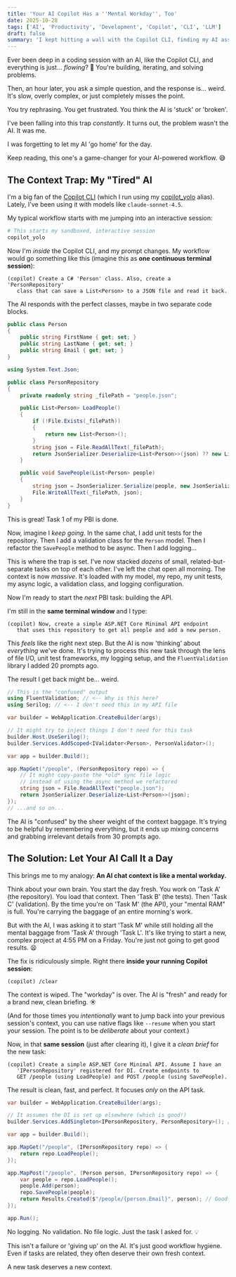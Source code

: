 ```yaml
---
title: 'Your AI Copilot Has a ''Mental Workday'', Too'
date: 2025-10-28
tags: ['AI', 'Productivity', 'Development', 'Copilot', 'CLI', 'LLM']
draft: false
summary: 'I kept hitting a wall with the Copilot CLI, finding my AI assistant getting ''stuck'' or ''slow''. The problem wasn''t the AI... it was my workflow. Here''s why you need to let your AI ''call it a day''.'
---
```


Ever been deep in a coding session with an AI, like the Copilot CLI, and everything is just... *flowing*? 🌊 You're building, iterating, and solving problems.

Then, an hour later, you ask a simple question, and the response is... weird. It's slow, overly complex, or just completely misses the point.

You try rephrasing. You get frustrated. You think the AI is 'stuck' or 'broken'.

I've been falling into this trap *constantly*. It turns out, the problem wasn't the AI. It was me.

I was forgetting to let my AI 'go home' for the day.

Keep reading, this one's a game-changer for your AI-powered workflow. 😅

## The Context Trap: My "Tired" AI

I'm a big fan of the [Copilot CLI](https://github.com/features/copilot/cli) (which I run using my [copilot_yolo](https://gordonbeeming.com/blog/2025-10-03/taming-the-ai-my-paranoid-guide-to-running-copilot-cli-in-a-secure-docker-sandbox) alias). Lately, I've been using it with models like `claude-sonnet-4.5`.

My typical workflow starts with me jumping into an interactive session:

```bash
# This starts my sandboxed, interactive session
copilot_yolo
````

Now I'm *inside* the Copilot CLI, and my prompt changes. My workflow would go something like this (imagine this as **one continuous terminal session**):

```text
(copilot) Create a C# 'Person' class. Also, create a 'PersonRepository' 
   class that can save a List<Person> to a JSON file and read it back.
```

The AI responds with the perfect classes, maybe in two separate code blocks.

```csharp
public class Person
{
    public string FirstName { get; set; }
    public string LastName { get; set; }
    public string Email { get; set; }
}
```

```csharp
using System.Text.Json;

public class PersonRepository
{
    private readonly string _filePath = "people.json";

    public List<Person> LoadPeople()
    {
        if (!File.Exists(_filePath))
        {
            return new List<Person>();
        }
        string json = File.ReadAllText(_filePath);
        return JsonSerializer.Deserialize<List<Person>>(json) ?? new List<Person>();
    }

    public void SavePeople(List<Person> people)
    {
        string json = JsonSerializer.Serialize(people, new JsonSerializerOptions { WriteIndented = true });
        File.WriteAllText(_filePath, json);
    }
}
```

This is great\! Task 1 of my PBI is done.

Now, imagine I *keep going*. In the same chat, I add unit tests for the repository. Then I add a validation class for the `Person` model. Then I refactor the `SavePeople` method to be async. Then I add logging...

This is where the trap is set. I've now stacked *dozens* of small, related-but-separate tasks on top of each other. I've left the chat open all morning. The context is now *massive*. It's loaded with my model, my repo, my unit tests, my async logic, a validation class, and logging configuration.

Now I'm ready to start the *next* PBI task: building the API.

I'm still in the **same terminal window** and I type:

```text
(copilot) Now, create a simple ASP.NET Core Minimal API endpoint 
   that uses this repository to get all people and add a new person.
```

This *feels* like the right next step. But the AI is now 'thinking' about *everything* we've done. It's trying to process this new task through the lens of file I/O, unit test frameworks, my logging setup, and the `FluentValidation` library I added 20 prompts ago.

The result I get back might be... weird.

```csharp
// This is the "confused" output
using FluentValidation; // <-- Why is this here?
using Serilog; // <-- I don't need this in my API file

var builder = WebApplication.CreateBuilder(args);

// It might try to inject things I don't need for this task
builder.Host.UseSerilog(); 
builder.Services.AddScoped<IValidator<Person>, PersonValidator>();

var app = builder.Build();

app.MapGet("/people", (PersonRepository repo) => {
    // It might copy-paste the *old* sync file logic 
    // instead of using the async method we refactored
    string json = File.ReadAllText("people.json"); 
    return JsonSerializer.Deserialize<List<Person>>(json); 
});
// ...and so on...
```

The AI is "confused" by the sheer weight of the context baggage. It's trying to be helpful by remembering everything, but it ends up mixing concerns and grabbing irrelevant details from 30 prompts ago.

## The Solution: Let Your AI Call It a Day

This brings me to my analogy: **An AI chat context is like a mental workday.**

Think about your own brain. You start the day fresh. You work on 'Task A' (the repository). You load that context. Then 'Task B' (the tests). Then 'Task C' (validation). By the time you're on 'Task M' (the API), your "mental RAM" is full. You're carrying the baggage of an entire morning's work.

But with the AI, I was asking it to start 'Task M' while still holding all the mental baggage from 'Task A' through 'Task L'. It's like trying to start a new, complex project at 4:55 PM on a Friday. You're just not going to get good results. 😫

The fix is ridiculously simple. Right there **inside your running Copilot session**:

```text
(copilot) /clear
```

The context is wiped. The "workday" is over. The AI is "fresh" and ready for a brand new, clean briefing. ☀️

(And for those times you *intentionally* want to jump back into your previous session's context, you can use native flags like `--resume` when you start your session. The point is to be *deliberate* about your context.)

Now, in that **same session** (just after clearing it), I give it a *clean brief* for the new task:

```text
(copilot) Create a simple ASP.NET Core Minimal API. Assume I have an 
   'IPersonRepository' registered for DI. Create endpoints to 
   GET /people (using LoadPeople) and POST /people (using SavePeople).
```

The result is clean, fast, and perfect. It focuses *only* on the API task.

```csharp
var builder = WebApplication.CreateBuilder(args);

// It assumes the DI is set up elsewhere (which is good!)
builder.Services.AddSingleton<IPersonRepository, PersonRepository>(); // Or whatever

var app = builder.Build();

app.MapGet("/people", (IPersonRepository repo) => {
    return repo.LoadPeople();
});

app.MapPost("/people", (Person person, IPersonRepository repo) => {
    var people = repo.LoadPeople();
    people.Add(person);
    repo.SavePeople(people);
    return Results.Created($"/people/{person.Email}", person); // Good API practice
});

app.Run();
```

No logging. No validation. No file logic. Just the task I asked for. 💡

This isn't a failure or 'giving up' on the AI. It's just good workflow hygiene. Even if tasks are related, they often deserve their own fresh context.

A new task deserves a new context.
